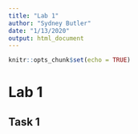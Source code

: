 ```yaml
---
title: "Lab 1"
author: "Sydney Butler"
date: "1/13/2020"
output: html_document
---
```


```r
knitr::opts_chunk$set(echo = TRUE)
```
# Lab 1

## Task 1
